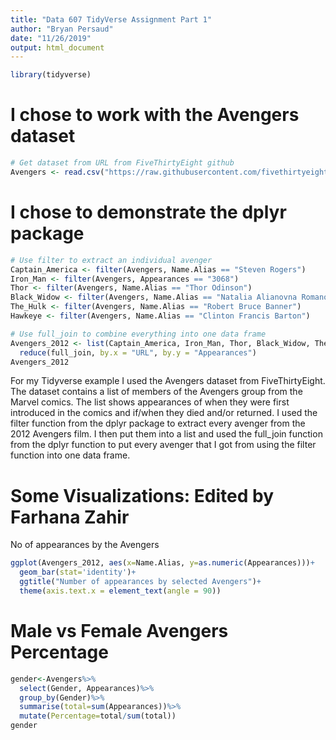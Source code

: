 ---
title: "Data 607 TidyVerse Assignment Part 1"
author: "Bryan Persaud"
date: "11/26/2019"
output: html_document
---

```{r}
library(tidyverse)
```

# I chose to work with the Avengers dataset 

```{r}
# Get dataset from URL from FiveThirtyEight github
Avengers <- read.csv("https://raw.githubusercontent.com/fivethirtyeight/data/master/avengers/avengers.csv")
```

# I chose to demonstrate the dplyr package

```{r}
# Use filter to extract an individual avenger
Captain_America <- filter(Avengers, Name.Alias == "Steven Rogers")
Iron_Man <- filter(Avengers, Appearances == "3068")
Thor <- filter(Avengers, Name.Alias == "Thor Odinson")
Black_Widow <- filter(Avengers, Name.Alias == "Natalia Alianovna Romanova")
The_Hulk <- filter(Avengers, Name.Alias == "Robert Bruce Banner")
Hawkeye <- filter(Avengers, Name.Alias == "Clinton Francis Barton")
```

```{r}
# Use full_join to combine everything into one data frame
Avengers_2012 <- list(Captain_America, Iron_Man, Thor, Black_Widow, The_Hulk, Hawkeye) %>%
  reduce(full_join, by.x = "URL", by.y = "Appearances")
Avengers_2012
```

For my Tidyverse example I used the Avengers dataset from FiveThirtyEight. The dataset contains a list of members of the Avengers group from the Marvel comics. The list shows appearances of when they were first introduced in the comics and if/when they died and/or returned. I used the filter function from the dplyr package to extract every avenger from the 2012 Avengers film. I then put them into a list and used the full_join function from the dplyr function to put every avenger that I got from using the filter function into one data frame.

# Some Visualizations: Edited by Farhana Zahir

No of appearances by the Avengers

```{r}
ggplot(Avengers_2012, aes(x=Name.Alias, y=as.numeric(Appearances)))+
  geom_bar(stat='identity')+
  ggtitle("Number of appearances by selected Avengers")+
  theme(axis.text.x = element_text(angle = 90))
```

# Male vs Female Avengers Percentage

```{r}
gender<-Avengers%>%
  select(Gender, Appearances)%>%
  group_by(Gender)%>%
  summarise(total=sum(Appearances))%>%
  mutate(Percentage=total/sum(total))
gender
```

